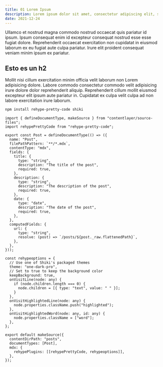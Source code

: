 ```yaml
---
title: 01 Lorem Ipsum
description: Lorem ipsum dolor sit amet, consectetur adipiscing elit, sed do eiusmod tempor incididunt ut labore et dolore magna aliqua.
date: 2021-12-24
---
```


Ullamco et nostrud magna commodo nostrud occaecat quis pariatur id ipsum. Ipsum
consequat enim id excepteur consequat nostrud esse esse fugiat dolore.
Reprehenderit occaecat exercitation non cupidatat in eiusmod laborum ex eu
fugiat aute culpa pariatur. Irure elit proident consequat veniam minim ipsum ex
pariatur.
 
## Esto es un h2

Mollit nisi cillum exercitation minim officia velit laborum non Lorem
adipisicing dolore. Labore commodo consectetur commodo velit adipisicing irure
dolore dolor reprehenderit aliquip. Reprehenderit cillum mollit eiusmod
excepteur elit ipsum aute pariatur in. Cupidatat ex culpa velit culpa ad non
labore exercitation irure laborum.

```sh
npm install rehype-pretty-code shiki
```

```tsx
import { defineDocumentType, makeSource } from "contentlayer/source-files";
import rehypePrettyCode from "rehype-pretty-code";

export const Post = defineDocumentType(() => ({
  name: "Post",
  filePathPattern: `**/*.mdx`,
  contentType: "mdx",
  fields: {
    title: {
      type: "string",
      description: "The title of the post",
      required: true,
    },
    description: {
      type: "string",
      description: "The description of the post",
      required: true,
    },
    date: {
      type: "date",
      description: "The date of the post",
      required: true,
    },
  },
  computedFields: {
    url: {
      type: "string",
      resolve: (post) => `/posts/${post._raw.flattenedPath}`,
    },
  },
}));

const rehypeoptions = {
  // Use one of Shiki's packaged themes
  theme: "one-dark-pro",
  // Set to true to keep the background color
  keepBackground: true,
  onVisitLine(node: any) {
    if (node.children.length === 0) {
      node.children = [{ type: "text", value: " " }];
    }
  },
  onVisitHighlightedLine(node: any) {
    node.properties.className.push("highlighted");
  },
  onVisitHighlightedWord(node: any, id: any) {
    node.properties.className = ["word"];
  },
};

export default makeSource({
  contentDirPath: "posts",
  documentTypes: [Post],
  mdx: {
    rehypePlugins: [[rehypePrettyCode, rehypeoptions]],
  },
});
```